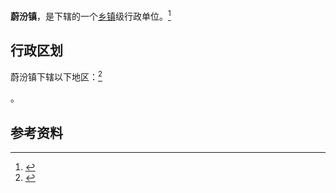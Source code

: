{{中国乡级行政区|14/11/23/100/000}}

'''蔚汾镇'''，是{{PRC admin/fullname|14/11/23/100/000|3}}下辖的一个[[乡镇|乡镇]]级行政单位。<ref>{{PRC admin/ref sgc|{{PRC admin/parent|14/11/23/100/000}}}}</ref>

== 行政区划 ==

蔚汾镇下辖以下地区：<ref>{{PRC admin/ref sgc|14/11/23/100/000}}</ref>

{{PRC admin/children|14/11/23/100/000}}。

== 参考资料 ==

{{reflist}}

{{行政区划小作品}}
{{PRC admin/navcat|14/11/23/100/000}}
